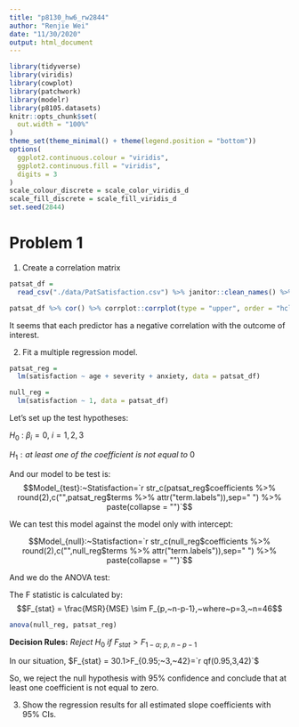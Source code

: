 ```yaml
---
title: "p8130_hw6_rw2844"
author: "Renjie Wei"
date: "11/30/2020"
output: html_document
---
```


```r
library(tidyverse)
library(viridis)
library(cowplot)
library(patchwork)
library(modelr)
library(p8105.datasets)
knitr::opts_chunk$set(
  out.width = "100%"
)
theme_set(theme_minimal() + theme(legend.position = "bottom"))
options(
  ggplot2.continuous.colour = "viridis",
  ggplot2.continuous.fill = "viridis",
  digits = 3
)
scale_colour_discrete = scale_color_viridis_d
scale_fill_discrete = scale_fill_viridis_d
set.seed(2844)
```

# Problem 1


1. Create a correlation matrix

```r
patsat_df = 
  read_csv("./data/PatSatisfaction.csv") %>% janitor::clean_names() %>% mutate(satisfaction = safisfaction) %>% select(satisfaction, everything(),-safisfaction)

patsat_df %>% cor() %>% corrplot::corrplot(type = "upper", order = "hclust", tl.col = "black", tl.srt = 45)
```

It seems that each predictor has a negative correlation with the outcome of interest.

2. Fit a multiple regression model.

```r
patsat_reg =
  lm(satisfaction ~ age + severity + anxiety, data = patsat_df)

null_reg = 
  lm(satisfaction ~ 1, data = patsat_df)
```



Let's set up the test hypotheses:

$H_0~:~\beta_i = 0,~i = 1,2,3$ 

$H_1 : at~least~one~of~the~coefficient~is~not~equal~to~0$

And our model to be test is:
$$Model_{test}:~Statisfaction=`r str_c(patsat_reg$coefficients %>% round(2),c("",patsat_reg$terms %>% attr("term.labels")),sep=" ") %>% paste(collapse = "")`$$

We can test this model against the model only with intercept:

$$Model_{null}:~Statisfaction=`r str_c(null_reg$coefficients %>% round(2),c("",null_reg$terms %>% attr("term.labels")),sep=" ") %>% paste(collapse = "")`$$

And we do the ANOVA test:

The F statistic is calculated by:
$$F_{stat} = \frac{MSR}{MSE} \sim F_{p,~n-p-1},~where~p=3,~n=46$$
```r
anova(null_reg, patsat_reg)
```

**Decision Rules:**
$Reject ~ H_0 ~ if ~ F_{stat}>F_{1-\alpha;~p,~n-p-1}$

In our situation, $F_{stat} = 30.1>F_{0.95;~3,~42}=`r qf(0.95,3,42)`$

So, we reject the null hypothesis with 95% confidence and conclude that at least one coefficient is not equal to zero.

3. Show the regression results for all estimated slope coefficients with 95% CIs.

```r
  
```

